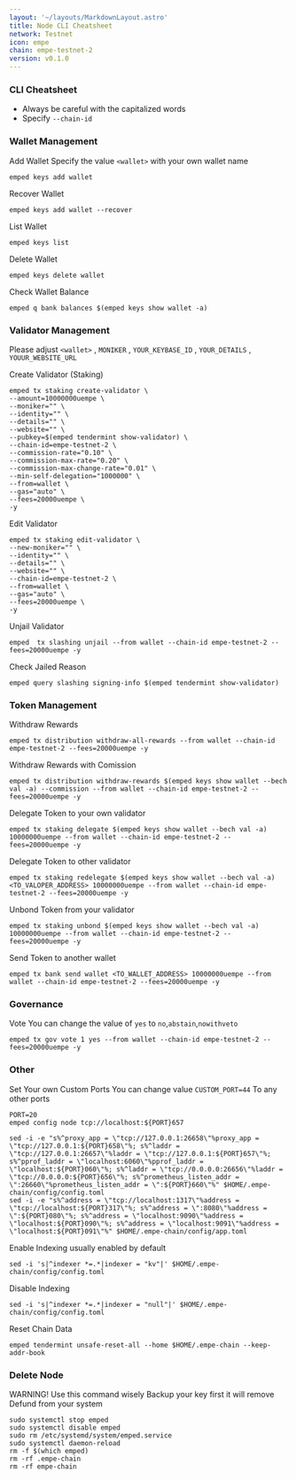 ```yaml
---
layout: '~/layouts/MarkdownLayout.astro'
title: Node CLI Cheatsheet
network: Testnet
icon: empe
chain: empe-testnet-2
version: v0.1.0
---
```


### CLI Cheatsheet

- Always be careful with the capitalized words
- Specify `--chain-id`

### Wallet Management

Add Wallet
Specify the value `<wallet>` with your own wallet name

```
emped keys add wallet
```

Recover Wallet
```
emped keys add wallet --recover
```

List Wallet
```
emped keys list
```

Delete Wallet
```
emped keys delete wallet
```

Check Wallet Balance
```
emped q bank balances $(emped keys show wallet -a)
```

### Validator Management

Please adjust `<wallet>` , `MONIKER` , `YOUR_KEYBASE_ID` , `YOUR_DETAILS` , `YOUUR_WEBSITE_URL`

Create Validator (Staking)
```
emped tx staking create-validator \
--amount=10000000uempe \
--moniker="" \
--identity="" \
--details="" \
--website="" \
--pubkey=$(emped tendermint show-validator) \
--chain-id=empe-testnet-2 \
--commission-rate="0.10" \
--commission-max-rate="0.20" \
--commission-max-change-rate="0.01" \
--min-self-delegation="1000000" \
--from=wallet \
--gas="auto" \
--fees=20000uempe \
-y
```

Edit Validator
```
emped tx staking edit-validator \
--new-moniker="" \
--identity="" \
--details="" \
--website="" \
--chain-id=empe-testnet-2 \
--from=wallet \
--gas="auto" \
--fees=20000uempe \
-y
```


Unjail Validator
```
emped  tx slashing unjail --from wallet --chain-id empe-testnet-2 --fees=20000uempe -y
```

Check Jailed Reason
```
emped query slashing signing-info $(emped tendermint show-validator)
```

### Token Management

Withdraw Rewards
```
emped tx distribution withdraw-all-rewards --from wallet --chain-id empe-testnet-2 --fees=20000uempe -y
```

Withdraw Rewards with Comission
```
emped tx distribution withdraw-rewards $(emped keys show wallet --bech val -a) --commission --from wallet --chain-id empe-testnet-2 --fees=20000uempe -y
```

Delegate Token to your own validator
```
emped tx staking delegate $(emped keys show wallet --bech val -a) 10000000uempe --from wallet --chain-id empe-testnet-2 --fees=20000uempe -y
```

Delegate Token to other validator
```
emped tx staking redelegate $(emped keys show wallet --bech val -a) <TO_VALOPER_ADDRESS> 10000000uempe --from wallet --chain-id empe-testnet-2 --fees=20000uempe -y
```

Unbond Token from your validator
```
emped tx staking unbond $(emped keys show wallet --bech val -a) 10000000uempe --from wallet --chain-id empe-testnet-2 --fees=20000uempe -y
```

Send Token to another wallet
```
emped tx bank send wallet <TO_WALLET_ADDRESS> 10000000uempe --from wallet --chain-id empe-testnet-2 --fees=20000uempe -y
```

### Governance 

Vote
You can change the value of `yes` to `no`,`abstain`,`nowithveto`

```
emped tx gov vote 1 yes --from wallet --chain-id empe-testnet-2 --fees=20000uempe -y
```

### Other

Set Your own Custom Ports
You can change value `CUSTOM_PORT=44` To any other ports
```
PORT=20
emped config node tcp://localhost:${PORT}657
```
```
sed -i -e "s%^proxy_app = \"tcp://127.0.0.1:26658\"%proxy_app = \"tcp://127.0.0.1:${PORT}658\"%; s%^laddr = \"tcp://127.0.0.1:26657\"%laddr = \"tcp://127.0.0.1:${PORT}657\"%; s%^pprof_laddr = \"localhost:6060\"%pprof_laddr = \"localhost:${PORT}060\"%; s%^laddr = \"tcp://0.0.0.0:26656\"%laddr = \"tcp://0.0.0.0:${PORT}656\"%; s%^prometheus_listen_addr = \":26660\"%prometheus_listen_addr = \":${PORT}660\"%" $HOME/.empe-chain/config/config.toml
sed -i -e "s%^address = \"tcp://localhost:1317\"%address = \"tcp://localhost:${PORT}317\"%; s%^address = \":8080\"%address = \":${PORT}080\"%; s%^address = \"localhost:9090\"%address = \"localhost:${PORT}090\"%; s%^address = \"localhost:9091\"%address = \"localhost:${PORT}091\"%" $HOME/.empe-chain/config/app.toml
```

Enable Indexing usually enabled by default
```
sed -i 's|^indexer *=.*|indexer = "kv"|' $HOME/.empe-chain/config/config.toml
```

Disable Indexing
```
sed -i 's|^indexer *=.*|indexer = "null"|' $HOME/.empe-chain/config/config.toml
```

Reset Chain Data
```
emped tendermint unsafe-reset-all --home $HOME/.empe-chain --keep-addr-book
```

### Delete Node

WARNING! Use this command wisely 
Backup your key first it will remove Defund from your system

```
sudo systemctl stop emped
sudo systemctl disable emped
sudo rm /etc/systemd/system/emped.service
sudo systemctl daemon-reload
rm -f $(which emped)
rm -rf .empe-chain
rm -rf empe-chain
```

